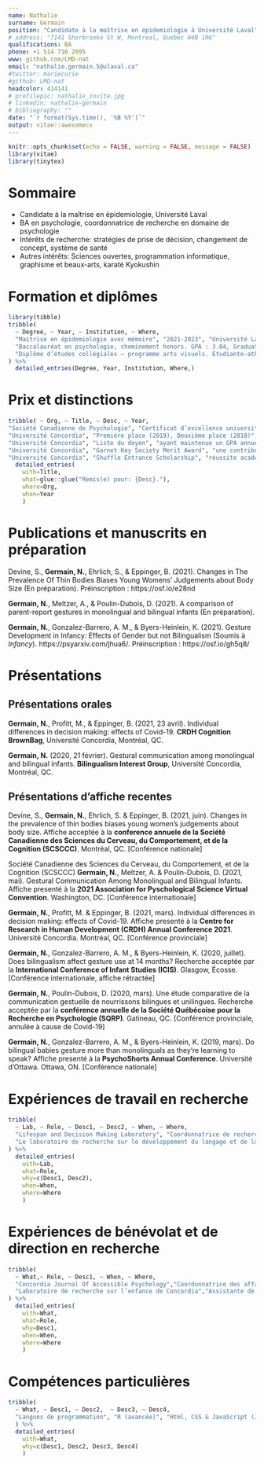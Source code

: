 ```yaml
---
name: Nathalie
surname: Germain
position: "Candidate à la maîtrise en épidemiologie à Université Laval"
# address: "7141 Sherbrooke St W, Montreal, Quebec H4B 1R6"
qualifications: BA
phone: +1 514 716 2095
www: github.com/LMD-nat
email: "nathalie.germain.5@ulaval.ca"
#twitter: mariecurie
#github: LMD-nat
headcolor: 414141
# profilepic: nathalie_invite.jpg
# linkedin: nathalie-germain
# bibliography: ""
date: "`r format(Sys.time(), '%B %Y')`"
output: vitae::awesomecv
---
```


```r
knitr::opts_chunk$set(echo = FALSE, warning = FALSE, message = FALSE)
library(vitae)
library(tinytex)

```

# Sommaire

 * Candidate à la maîtrise en épidemiologie, Université Laval
 * BA en psychologie, coordonnatrice de recherche en domaine de psychologie
 * Intérêts de recherche: stratégies de prise de décision, changement de concept, système de santé 
 * Autres intérêts: Sciences ouvertes, programmation informatique, graphisme et beaux-arts, karaté Kyokushin

# Formation et diplômes

```r
library(tibble)
tribble(
  ~ Degree, ~ Year, ~ Institution, ~ Where, 
  "Maitrise en épidemiologie avec mémoire", "2021-2023", "Université Laval", "Québec, Canada", 
  "Baccalauréat en psychologie, cheminement honors. GPA : 3.84, Graduation avec distinctions", "2016-2019", "Université Concordia", "Montréal, Canada",
  "Diplôme d’études collégiales – programme arts visuels. Étudiante-athlète, équipe féminine de rugby", "2013-2016", "Collège John Abbott", "Montréal, Canada",
) %>% 
  detailed_entries(Degree, Year, Institution, Where,)
```

# Prix et distinctions

```r
tribble( ~ Org, ~ Title, ~ Desc, ~ Year, 
"Société Canadienne de Psychologie", "Certificat d’excellence universitaire", "ayant présenté un de les meilleurs travaux (dissertation, maîtrise et thèse) au niveau du baccalauréat à l'Université Concordia", "2019",
"Université Concordia", "Première place (2019), Deuxième place (2018)", "présenter une méthodologie en équipe pour le concours Inter-University Psychology Case Competition", "2018 & 2019",
"Université Concordia", "Liste du doyen", "ayant maintenue un GPA annuel de 3.75 ", "2016-2017, 2018-2019",
"Université Concordia", "Garnet Key Society Merit Award", "une contribution exceptionnelle à la 60e Garnet Key Society", "2018",
"Université Concordia", "Shuffle Entrance Scholarship", "réussite académique exceptionnelle (Bourse de 1000$)", "2016") %>% 
  detailed_entries(
    with=Title, 
    what=glue::glue("Remis(e) pour: {Desc}."), 
    where=Org, 
    when=Year
    )
```

# Publications et manuscrits en préparation
\setlength{\parindent}{-0.2in}
\setlength{\leftskip}{0.2in}
\setlength{\parskip}{8pt}
\noindent

Devine, S., **Germain, N.**, Ehrlich, S., & Eppinger, B. (2021). Changes in The Prevalence Of Thin Bodies 
Biases Young Womens’ Judgements about Body Size (En préparation). Préinscription : https://osf.io/e28nd

**Germain, N.**, Meltzer, A., & Poulin-Dubois, D. (2021). A comparison of parent-report gestures in monolingual and bilingual infants (En préparation).

**Germain, N.**, Gonzalez-Barrero, A. M., & Byers-Heinlein, K. (2021). Gesture Development in Infancy: Effects of Gender but not Bilingualism (Soumis à *Infancy*). https://psyarxiv.com/jhua6/. Préinscription : https://osf.io/gh5q8/

# Présentations
\setlength{\parindent}{-0.2in}
\setlength{\leftskip}{0.2in}
\setlength{\parskip}{8pt}
\noindent

\vspace{1pt}
## Présentations orales

**Germain, N.**, Profitt, M., & Eppinger, B. (2021, 23 avril). Individual differences in decision making:   effects of Covid-19. **CRDH Cognition BrownBag**, Université Concordia, Montréal, QC. 

**Germain, N.** (2020, 21 février). Gestural communication among monolingual and bilingual infants. **Bilingualism Interest Group**, Université Concordia, Montréal, QC.  

\vspace{1pt}
## Présentations d’affiche recentes

Devine, S., **Germain, N.**, Ehrlich, S. & Eppinger, B. (2021, juin). Changes in the prevalence of thin bodies biases young women's judgements about body size. Affiche acceptée à la **conference annuele de la Société Canadienne des Sciences du Cerveau, du Comportement, et de la Cognition (SCSCCC)**. Montréal, QC. [Conférence nationale]

Société Canadienne des Sciences du Cerveau, du Comportement, et de la Cognition (SCSCCC)
**Germain, N.**, Meltzer, A. & Poulin-Dubois, D. (2021, mai). Gestural Communication Among Monolingual and Bilingual Infants. Affiche presenté à la **2021 Association for Pyschological Science Virtual Convention**. Washington, DC. [Conférence internationale]

**Germain, N.**, Profitt, M. & Eppinger, B. (2021, mars). Individual differences in decision making:   effects of Covid-19. Affiche presenté à la **Centre for Research in Human Development (CRDH) Annual Conference 2021**. Université Concordia. Montréal, QC. [Conférence provinciale]

**Germain, N.**, Gonzalez-Barrero, A. M., & Byers-Heinlein, K. (2020, juillet). Does bilingualism affect gesture use at 14 months? Recherche acceptée par la **International Conference of Infant Studies (ICIS)**. Glasgow, Écosse. [Conférence internationale, affiche rétractée]

**Germain, N.**, Poulin-Dubois, D. (2020, mars). Une étude comparative de la communication gestuelle de nourrissons bilingues et unilingues. Recherche acceptée par la **conférence annuelle de la Société Québécoise pour la Recherche en Psychologie (SQRP)**. Gatineau, QC. [Conférence provinciale, annulée à cause de Covid-19]

**Germain, N.**, Gonzalez-Barrero, A. M., & Byers-Heinlein, K. (2019, mars). Do bilingual babies gesture more than monolinguals as they’re learning to speak? Affiche presenté à la **PsychoShorts Annual Conference**. Université d'Ottawa. Ottawa, ON. [Conférence nationale]

# Expériences de travail en recherche

```r
tribble(
  ~ Lab, ~ Role, ~ Desc1, ~ Desc2, ~ When, ~ Where, 
  "Lifespan and Decision Making Laboratory", "Coordonnatrice de recherche, Superviseur : Dr Ben Eppinger","Design, réalisation et rédaction d’études comportementales en psychologie", "Analyse statistique des données recueillies, programmation des tâches, recrutement", "Août 2020 – Août 2021", "Université Concordia",
  "Le laboratoire de recherche sur le développement du langage et de la cognition", "Coordonnatrice de recherche, Superviseure : Dre Diane Poulin-Dubois","Allocation des tâches, ressources et projets de recherches aux étudiants bénévoles, recrutement", "Administration financière : système de paie, gestion du budget et fonds de recherche", "Juillet 2019 – Août 2020", "Université Concordia"
) %>% 
  detailed_entries(
    with=Lab, 
    what=Role, 
    why=c(Desc1, Desc2),
    when=When, 
    where=Where
    )
```
# Expériences de bénévolat et de direction en recherche

```r
tribble(
  ~ What,~ Role, ~ Desc1, ~ When, ~ Where, 
  "Concordia Journal Of Accessible Psychology","Coordonnatrice des affaires sociales et publiques, Superviseure: Alexa Ruel", "Promotion virtuelle du journal étudiant annuel du département de psychologie, l’organisation des évènements virtuels", "Août 2020 – Actuel","Université Concordia",
  "Laboratoire de recherche sur l’enfance de Concordia","Assistante de recherche, Superviseure : Dre Krista Byers-Heinlein", "Gestion des entrées de données et participation à la cueillette de donnée auprès des enfants et parents participant", "Juillet 2017 – Juin 2019","Université Concordia",
) %>% 
  detailed_entries(
    with=What,
    what=Role,
    why=Desc1,
    when=When, 
    where=Where
    )

```
# Compétences particulières

```r
tribble(
  ~ What, ~ Desc1, ~ Desc2,  ~ Desc3, ~ Desc4,
  "Langues de programmation", "R (avancée)", "Html, CSS & JavaScript (JsPsych) (intermédiaire)", "Python (débutant)", "Git, TeX & Markdown (débutant)"
  ) %>% 
  detailed_entries(
    with=What,
    why=c(Desc1, Desc2, Desc3, Desc4)
    )

```
